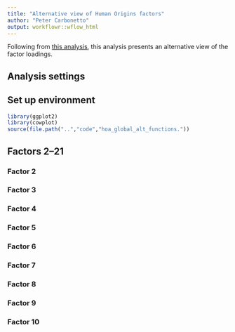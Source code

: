 ```yaml
---
title: "Alternative view of Human Origins factors"
author: "Peter Carbonetto"
output: workflowr::wflow_html
---
```


Following from [this analysis](hoa_global.html), this analysis
presents an alternative view of the factor loadings.

## Analysis settings

## Set up environment

```r
library(ggplot2)
library(cowplot)
source(file.path("..","code","hoa_global_alt_functions."))
```

## Factors 2--21

### Factor 2

### Factor 3

### Factor 4

### Factor 5

### Factor 6

### Factor 7

### Factor 8

### Factor 9

### Factor 10
